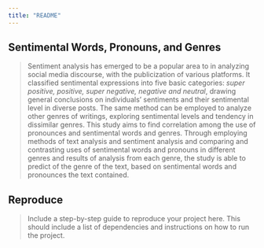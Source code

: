 ```yaml
---
title: "README"
---
```


## Sentimental Words, Pronouns, and Genres

> Sentiment analysis has emerged to be a popular area to in analyzing social media discourse, with the publicization of various platforms. It classified sentimental expressions into five basic categories: *super positive, positive, super negative, negative and neutral*, drawing general conclusions on individuals' sentiments and their sentimental level in diverse posts. The same method can be employed to analyze other genres of writings, exploring sentimental levels and tendency in dissimilar genres. This study aims to find correlation among the use of pronounces and sentimental words and genres. Through employing methods of text analysis and sentiment analysis and comparing and contrasting uses of sentimental words and pronouns in different genres and results of analysis from each genre, the study is able to predict of the genre of the text, based on sentimental words and pronounces the text contained. 

## Reproduce

> Include a step-by-step guide to reproduce your project here. This should include a list of dependencies and instructions on how to run the project.
